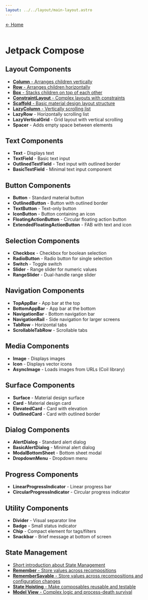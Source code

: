 ---
layout: ../../layout/main-layout.astro
---

<a href="/">← Home </a> <br /> <br />

# Jetpack Compose

## Layout Components
- [**Column** - Arranges children vertically](./jetpack-compose/column)
- [**Row** - Arranges children horizontally](./jetpack-compose/row)
- [**Box** - Stacks children on top of each other](./jetpack-compose/box)
- [**ConstraintLayout** - Complex layouts with constraints](./jetpack-compose/constraint_layout)
- [**Scaffold** - Basic material design layout structure](./jetpack-compose/scaffold)
- [**LazyColumn** - Vertically scrolling list](./jetpack-compose/lazy-column)
- **LazyRow** - Horizontally scrolling list
- **LazyVerticalGrid** - Grid layout with vertical scrolling
- **Spacer** - Adds empty space between elements

## Text Components
- **Text** - Displays text
- **TextField** - Basic text input
- **OutlinedTextField** - Text input with outlined border
- **BasicTextField** - Minimal text input component

## Button Components
- **Button** - Standard material button
- **OutlinedButton** - Button with outlined border
- **TextButton** - Text-only button
- **IconButton** - Button containing an icon
- **FloatingActionButton** - Circular floating action button
- **ExtendedFloatingActionButton** - FAB with text and icon

## Selection Components
- **Checkbox** - Checkbox for boolean selection
- **RadioButton** - Radio button for single selection
- **Switch** - Toggle switch
- **Slider** - Range slider for numeric values
- **RangeSlider** - Dual-handle range slider

## Navigation Components
- **TopAppBar** - App bar at the top
- **BottomAppBar** - App bar at the bottom
- **NavigationBar** - Bottom navigation bar
- **NavigationRail** - Side navigation for larger screens
- **TabRow** - Horizontal tabs
- **ScrollableTabRow** - Scrollable tabs

## Media Components
- **Image** - Displays images
- **Icon** - Displays vector icons
- **AsyncImage** - Loads images from URLs (Coil library)

## Surface Components
- **Surface** - Material design surface
- **Card** - Material design card
- **ElevatedCard** - Card with elevation
- **OutlinedCard** - Card with outlined border

## Dialog Components
- **AlertDialog** - Standard alert dialog
- **BasicAlertDialog** - Minimal alert dialog
- **ModalBottomSheet** - Bottom sheet modal
- **DropdownMenu** - Dropdown menu

## Progress Components
- **LinearProgressIndicator** - Linear progress bar
- **CircularProgressIndicator** - Circular progress indicator

## Utility Components
- **Divider** - Visual separator line
- **Badge** - Small status indicator
- **Chip** - Compact element for tags/filters
- **Snackbar** - Brief message at bottom of screen

## State Management
- [Short introduction about State Management](./jetpack-compose/state_management)
- [**Remember** - Store values across recompositions](./jetpack-compose/remember)
- [**RememberSavable** - Store values across recompositions and configuration changes](./jetpack-compose/remember-savable)
- [**State Hoisting** - Make composables reusable and testable](./jetpack-compose/hoisting-state)
- [**Model View** - Complex logic and process-death survival](./jetpack-compose/model-view)
